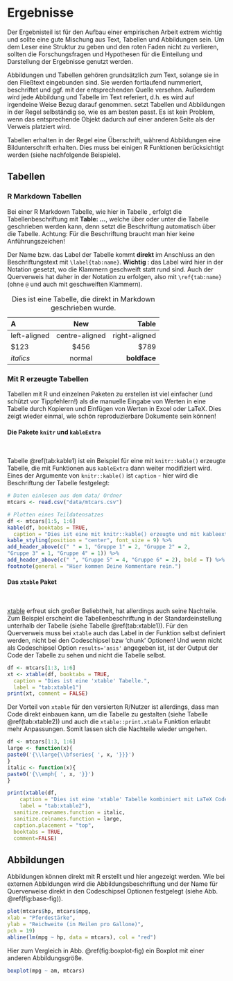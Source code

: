 # Ergebnisse

Der Ergebnisteil ist für den Aufbau einer empirischen Arbeit extrem wichtig und sollte eine gute Mischung aus Text, Tabellen und Abbildungen sein. Um dem Leser eine Struktur zu geben und den roten Faden nicht zu verlieren, sollten die Forschungsfragen und Hypothesen für die Einteilung und Darstellung der Ergebnisse genutzt werden. 

Abbildungen und Tabellen gehören grundsätzlich zum Text, solange sie in den Fließtext eingebunden sind. Sie werden fortlaufend nummeriert, beschriftet und ggf. mit der entsprechenden Quelle versehen. Außerdem wird jede Abbildung und Tabelle im Text referiert, d.h. es wird auf irgendeine Weise Bezug darauf genommen. \LaTeX setzt Tabellen und Abbildungen in der Regel selbständig so, wie es am besten passt. Es ist kein Problem, wenn das entsprechende Objekt dadurch auf einer anderen Seite als der Verweis platziert wird.

Tabellen erhalten in der Regel eine Überschrift, während Abbildungen eine Bildunterschrift erhalten. Dies muss bei einigen R Funktionen berücksichtigt werden (siehe nachfolgende Beispiele).


## Tabellen

### R Markdown Tabellen

Bei einer R Markdown Tabelle, wie hier in Tabelle \ref{tab:rmd_tab}, erfolgt die Tabellenbeschriftung mit **Table: ...**, welche über oder unter die Tabelle geschrieben werden kann, denn \LaTeX setzt die Beschriftung automatisch über die Tabelle. Achtung: Für die Beschriftung braucht man hier keine Anführungszeichen!

Der Name bzw. das Label der Tabelle kommt **direkt** im Anschluss an den Beschriftungstext mit `\label{tab:name}`. **Wichtig **: das Label wird hier in der \LaTeX Notation gesetzt, wo die Klammern geschweift statt rund sind. Auch der Querverweis hat daher in der \LaTeX Notation zu erfolgen, also mit `\ref{tab:name}` (ohne `@` und auch mit geschweiften Klammern).

Table: Dies ist eine Tabelle, die direkt in Markdown geschrieben wurde. \label{tab:rmd_tab}

| A            | New              | Table          |
|:-------------|:----------------:|---------------:|
|left-aligned  |centre-aligned    |right-aligned   |
|$123          |$456              |$789            |
|*italics*     |normal            |**boldface**    |


### Mit R erzeugte Tabellen

Tabellen mit R und einzelnen Paketen zu erstellen ist viel einfacher (und schützt vor Tippfehlern!) als die manuelle Eingabe von Werten in eine Tabelle durch Kopieren und Einfügen von Werten in Excel oder LaTeX. Dies zeigt wieder einmal, wie schön reproduzierbare Dokumente sein können! 

#### Die Pakete `knitr` und  `kableExtra`

&nbsp; <!-- Um Abstand zur Ueberschrift zu halten-->

Tabelle \@ref(tab:kable1) ist ein Beispiel für eine mit `knitr::kable()` erzeugte Tabelle, die mit Funktionen aus `kableExtra` dann weiter modifiziert wird. Eines der Argumente von `knitr::kable()` ist `caption` - hier wird die Beschriftung der Tabelle festgelegt:

```r
# Daten einlesen aus dem data/ Ordner
mtcars <- read.csv("data/mtcars.csv")

# Plotten eines Teildatensatzes
df <- mtcars[1:5, 1:6]
kable(df, booktabs = TRUE,
  caption = "Dies ist eine mit knitr::kable() erzeugte und mit kableextra modifizierte Tabelle.") %>%
kable_styling(position = "center", font_size = 9) %>%
add_header_above(c(" " = 1, "Gruppe 1" = 2, "Gruppe 2" = 2,
"Gruppe 3" = 1, "Gruppe 4" = 1)) %>%
add_header_above(c(" ", "Gruppe 5" = 4, "Gruppe 6" = 2), bold = T) %>%
footnote(general = "Hier kommen Deine Kommentare rein.")
```


#### Das `xtable` Paket

&nbsp;

[xtable](https://cran.r-project.org/web/packages/xtable/vignettes/xtableGallery.pdf) erfreut sich großer Beliebtheit, hat allerdings auch seine Nachteile. Zum Beispiel erscheint die Tabellenbeschriftung in der Standardeinstellung unterhalb der Tabelle (siehe Tabelle \@ref(tab:xtable1)). Für den Querverweis muss bei `xtable` auch das Label in der Funktion selbst definiert werden, nicht bei den Codeschipsel bzw 'chunk' Optionen! Und wenn nicht als Codeschipsel Option `results='asis'` angegeben ist, ist der Output der \LaTeX Code der Tabelle zu sehen und nicht die Tabelle selbst.

```r
df <- mtcars[1:3, 1:6]
xt <- xtable(df, booktabs = TRUE,
  caption = "Dies ist eine 'xtable' Tabelle.",
  label = "tab:xtable1")
print(xt, comment = FALSE)
```

Der Vorteil von `xtable` für den versierten R/\LaTeX Nutzer ist allerdings, dass man \LaTeX Code direkt einbauen kann, um die Tabelle zu gestalten (siehe Tabelle \@ref(tab:xtable2)) und auch die `xtable::print.xtable` Funktion erlaubt mehr Anpassungen. Somit lassen sich die Nachteile wieder umgehen.

```r
df <- mtcars[1:3, 1:6]
large <- function(x){
paste0('{\\large{\\bfseries{ ', x, '}}}')
}
italic <- function(x){
paste0('{\\emph{ ', x, '}}')
}

print(xtable(df,
    caption = "Dies ist eine 'xtable' Tabelle kombiniert mit LaTeX Code.",
    label = "tab:xtable2"),
  sanitize.rownames.function = italic,
  sanitize.colnames.function = large,
  caption.placement = "top",
  booktabs = TRUE,
  comment=FALSE)
```


## Abbildungen

Abbildungen können direkt mit R erstellt und hier angezeigt werden. Wie bei externen Abbildungen wird die Abbildungsbeschriftung und der Name für Querverweise direkt in den Codeschipsel Optionen festgelegt (siehe Abb. \@ref(fig:base-fig)).

```r
plot(mtcars$hp, mtcars$mpg,
xlab = "Pferdestärke",
ylab = "Reichweite (in Meilen pro Gallone)",
pch = 19)
abline(lm(mpg ~ hp, data = mtcars), col = "red")
```

Hier zum Vergleich in Abb. \@ref(fig:boxplot-fig) ein Boxplot mit einer anderen Abbildungsgröße. 

```r
boxplot(mpg ~ am, mtcars)
```


<!-- Wenn das naechste Kapitel auf einer neuen Seite beginnen soll, den \newpage LaTeX Befehl verwenden: -->
\newpage